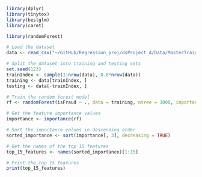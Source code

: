 ```r
library(dplyr)
library(tinytex)
library(bestglm)
library(caret)

library(randomForest)
```

```r

# Load the dataset
data <- read_csv("~/GitHub/Regression_proj/dsProject_A/Data/MasterTrainSetImputed.csv")

# Split the dataset into training and testing sets
set.seed(123)
trainIndex <- sample(1:nrow(data), 0.8*nrow(data))
training <- data[trainIndex, ]
testing <- data[-trainIndex, ]

# Train the random forest model
rf <- randomForest(isFraud ~ ., data = training, ntree = 1000, importance = TRUE)

# Get the feature importance values
importance <- importance(rf)

# Sort the importance values in descending order
sorted_importance <- sort(importance[, 3], decreasing = TRUE)

# Get the names of the top 15 features
top_15_features <- names(sorted_importance)[1:15]

# Print the top 15 features
print(top_15_features)


```

